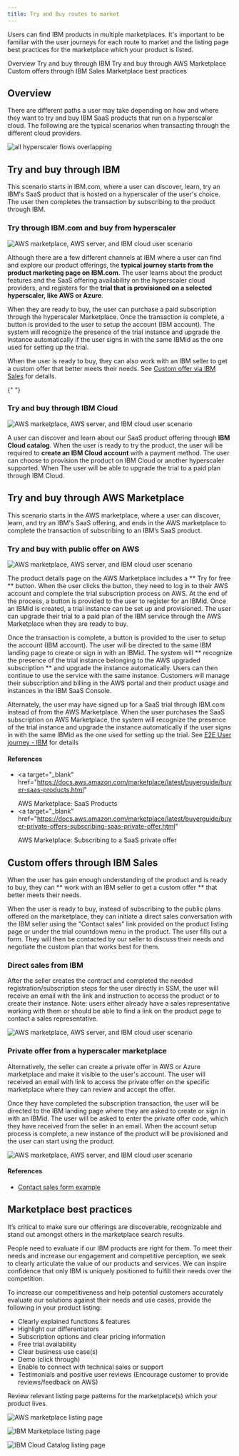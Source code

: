```yaml
---
title: Try and Buy routes to market
---
```



<PageDescription>

Users can find IBM products in multiple marketplaces. It's important to be familiar with the user journeys for each route to market and the listing page best practices for the marketplace which your product is listed.
</PageDescription>

<AnchorLinks>
  <AnchorLink> Overview </AnchorLink>
  <AnchorLink> Try and buy through IBM </AnchorLink>
  <AnchorLink> Try and buy through AWS Marketplace </AnchorLink>
  <AnchorLink> Custom offers through IBM Sales </AnchorLink>
  <AnchorLink> Marketplace best practices </AnchorLink>
</AnchorLinks>

## Overview

There are different paths a user may take depending on how and where they want to try and buy IBM SaaS products that run on a hyperscaler cloud. The following are the typical scenarios when transacting through the different cloud providers.

<Row>
  <Column colMd={8} colLg={10}>

![all hyperscaler flows overlapping](/images/overview/user-scenarios1.png)

  </Column>
</Row>

## Try and buy through IBM 

This scenario starts in IBM.com, where a user can discover, learn, try an IBM's SaaS product that is hosted on a hyperscaler of the user's choice. The user then completes the transaction by subscribing to the product through IBM.

### Try through IBM.com and buy from hyperscaler

<Row>
  <Column colMd={8} colLg={10}>

![AWS marketplace, AWS server, and IBM cloud user scenario](/images/overview/e2eflow-ibmaws.png)

  </Column>
</Row>

Although there are a few different channels at IBM where a user can find and explore our product offerings, the **typical journey starts from the product marketing page on IBM.com**. The user learns about the product features and the SaaS offering availability on the hyperscaler cloud providers, and registers for the **trial that is provisioned on a selected hyperscaler, like AWS or Azure**.

When they are ready to buy, the user can purchase a paid subscription through the hyperscaler Marketplace. Once the transaction is complete, a button is provided to the user to setup the account (IBM account). The system will recognize the presence of the trial instance and upgrade the instance automatically if the user signs in with the same IBMid as the one used for setting up the trial.

When the user is ready to buy, they can also work with an IBM seller to get a custom offer that better meets their needs. See [Custom offer via IBM Sales](https://pages.github.ibm.com/cdai-design/pal/saas-for-hyperscalers/user-scenarios/private-offer) for details.

<CardGroup>
  <MiniCard
    title="Click through prototype"
    href="https://www.figma.com/proto/SlZ7TK2mTzNLIHZB2dGXRF/MCSP-Onboarding-Design-Guide?page-id=163%3A351403&node-id=2204-478778&viewport=666%2C536%2C0.5&scaling=scale-down&starting-point-node-id=2204%3A478778&show-proto-sidebar=1"
    actionIcon="launch"
  ></MiniCard>
  <MiniCard
    title="Figma design template"
    href="https://www.figma.com/file/SlZ7TK2mTzNLIHZB2dGXRF/MCSP-Onboarding-Design-Guide?node-id=2204%3A478778&t=HclJNZcaoXiK9HbK-1"
    actionIcon="launch"
  ></MiniCard>
</CardGroup>{" "}

### Try and buy through IBM Cloud

<Row>
  <Column colMd={8} colLg={10}>

![AWS marketplace, AWS server, and IBM cloud user scenario](images/overview/e2eflow-ibm.png)

  </Column>
</Row>

A user can discover and learn about our SaaS product offering through **IBM Cloud catalog**. When the user is ready to try the product, the user will be required to **create an IBM Cloud account** with a payment method. The user can choose to provision the product on IBM Cloud or another hyperscaler supported. When The user will be able to upgrade the trial to a paid plan through IBM Cloud.

<CardGroup>
  <MiniCard
    title="Click through prototype"
    href="https://www.figma.com/proto/SlZ7TK2mTzNLIHZB2dGXRF/MCSP-Onboarding-Design-Guide?page-id=91%3A346985&node-id=828-578536&viewport=-629%2C189%2C1&scaling=scale-down&starting-point-node-id=828%3A578536"
    actionIcon="launch"
  ></MiniCard>
  <MiniCard
    title="Figma design template"
    href="https://www.figma.com/file/SlZ7TK2mTzNLIHZB2dGXRF/MCSP-Onboarding-Design-Guide?node-id=828%3A578536&t=HclJNZcaoXiK9HbK-1"
    actionIcon="launch"
  ></MiniCard>
</CardGroup>

## Try and buy through AWS Marketplace

This scenario starts in the AWS marketplace, where a user can discover, learn, and try an IBM's SaaS offering, and ends in the AWS marketplace to complete the transaction of subscribing to an IBM’s SaaS product.

### Try and buy with public offer on AWS

<Row>
  <Column colMd={8} colLg={10}>

![AWS marketplace, AWS server, and IBM cloud user scenario](/images/overview/e2eflow-aws.png)

  </Column>
</Row>

The product details page on the AWS Marketplace includes a ** Try for free ** button. When the user clicks the button, they need to log in to their AWS account and complete the trial subscription process on AWS. At the end of the process, a button is provided to the user to register for an IBMid. Once an IBMid is created, a trial instance can be set up and provisioned. The user can upgrade their trial to a paid plan of the IBM service through the AWS Marketplace when they are ready to buy.

Once the transaction is complete, a button is provided to the user to setup the account (IBM account). The user will be directed to the same IBM landing page to create or sign in with an IBMid. The system will ** recognize the presence of the trial instance belonging to the AWS upgraded subscription ** and upgrade the instance automatically. Users can then continue to use the service with the same instance. Customers will manage their subscription and billing in the AWS portal and their product usage and instances in the IBM SaaS Console.

Alternately, the user may have signed up for a SaaS trial through IBM.com instead of from the AWS Marketplace. When the user purchases the SaaS subscription on AWS Marketplace, the system will recognize the presence of the trial instance and upgrade the instance automatically if the user signs in with the same IBMid as the one used for setting up the trial.
See [E2E User journey - IBM](https://pages.github.ibm.com/cdai-design/pal/saas-for-hyperscalers/user-scenarios/transact-upgrade-ibm) for details

<CardGroup>
  <MiniCard
    title="Click through prototype"
    href="https://www.figma.com/proto/SlZ7TK2mTzNLIHZB2dGXRF/MCSP-Onboarding-Design-Guide?page-id=163%3A351403&node-id=232-360185&viewport=666%2C536%2C0.5&scaling=scale-down&starting-point-node-id=232%3A360185&show-proto-sidebar=1"
    actionIcon="launch"
  ></MiniCard>
  <MiniCard
    title="Figma design template"
    href="https://www.figma.com/file/SlZ7TK2mTzNLIHZB2dGXRF/MCSP-Discover%2C-Learn%2C-Try%2C-Buy-flows?node-id=1898%3A423455&t=0b6q9436Ua6pJgGw-1"
    actionIcon="launch"
  ></MiniCard>
</CardGroup>

#### References

- <a
    target="_blank"
    href="https://docs.aws.amazon.com/marketplace/latest/buyerguide/buyer-saas-products.html"
  >
    AWS Marketplace: SaaS Products
  </a>
- <a
    target="_blank"
    href="https://docs.aws.amazon.com/marketplace/latest/buyerguide/buyer-private-offers-subscribing-saas-private-offer.html"
  >
    AWS Marketplace: Subscribing to a SaaS private offer
  </a>

## Custom offers through IBM Sales

When the user has gain enough understanding of the product and is ready to buy, they can ** work with an IBM seller to get a custom offer ** that better meets their needs.

When the user is ready to buy, instead of subscribing to the public plans offered on the marketplace, they can initiate a direct sales conversation with the IBM seller using the "Contact sales" link provided on the product listing page or under the trial countdown menu in the product. The user fills out a form. They will then be contacted by our seller to discuss their needs and negotiate the custom plan that works best for them.

### Direct sales from IBM

After the seller creates the contract and completed the needed registration/subscription steps for the user directly in SSM, the user will receive an email with the link and instruction to access the product or to create their instance. Note: users either already have a sales representative working with them or should be able to find a link on the product page to contact a sales representative.

<Row>
  <Column colMd={8} colLg={10}>

![AWS marketplace, AWS server, and IBM cloud user scenario](images/overview/e2eflow-directsales.png)

  </Column>
</Row>

### Private offer from a hyperscaler marketplace

Alternatively, the seller can create a private offer in AWS or Azure marketplace and make it visible to the user's account. The user will received an email with link to access the private offer on the specific marketplace where they can review and accept the offer.

Once they have completed the subscription transaction, the user will be directed to the IBM landing page where they are asked to create or sign in with an IBMid. The user will be asked to enter the private offer code, which they have received from the seller in an email. When the account setup process is complete, a new instance of the product will be provisioned and the user can start using the product.

<Row>
  <Column colMd={8} colLg={10}>

![AWS marketplace, AWS server, and IBM cloud user scenario](images/overview/e2eflow-privateoffer.png)

  </Column>
</Row>

#### References

- [Contact sales form example](https://www.ibm.com/account/reg/us-en/signup?formid=MAIL-cloud&source=ace-aws)

## Marketplace best practices

It’s critical to make sure our offerings are discoverable, recognizable and stand out amongst others in the marketplace search results.

People need to evaluate if our IBM products are right for them. To meet their needs and increase our engagement and competitive perception, we seek to clearly articulate the value of our products and services. We can inspire confidence that only IBM is uniquely positioned to fulfill their needs over the competition.

To increase our competitiveness and help potential customers accurately evaluate our solutions against their needs and use cases, provide the following in your product listing:

- Clearly explained functions & features
- Highlight our differentiators
- Subscription options and clear pricing information
- Free trial availability
- Clear business use case(s)
- Demo (click through)
- Enable to connect with technical sales or support
- Testimonials and positive user reviews (Encourage customer to provide reviews/feedback on AWS)

Review relevant listing page patterns for the marketplace(s) which your product lives. 

<Row className="image-card-group">

<Column colMd={3} colLg={3} noGutterSm>

<ImageCard 
sub-title="AWS Marketplace listing page" 
sub-titleColor="dark" 
hoverColor="dark"
href="/patterns/try-and-buy-routes-to-market/aws-marketplace-listing-page">

![AWS marketplace listing page](/images/overview/aws-listing-page.png)

</ImageCard>

</Column>

<Column colMd={3} colLg={3} noGutterSm>

<ImageCard disabled aspectRatio="1:1" subTitle="IBM Marketplace listing page- coming soon">

![IBM Marketplace listing page](/images/overview/ibm-marketplace-listing-page.png)

</ImageCard>

</Column>

<Column colMd={3} colLg={3} noGutterSm>

<ImageCard disabled aspectRatio="1:1" subTitle="IBM Cloud Catalog listing page- coming soon">

![IBM Cloud Catalog listing page](/images/overview/ibm-cloud-catalog-listing-page.png)

</ImageCard>

</Column>

</Row>




